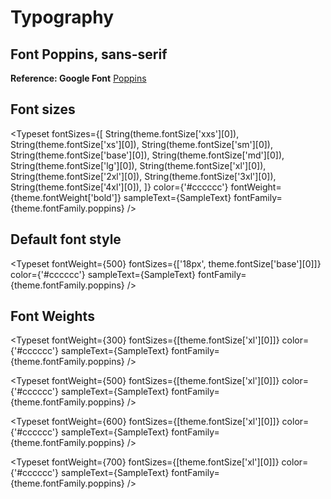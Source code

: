 <!-- Typography.stories.mdx -->


<Meta title="Guidelines/Typography" />

# Typography

## Font Poppins, sans-serif

**Reference: Google Font** [Poppins](https://fonts.google.com/specimen/Poppins 'Google Fonts: Poppins')

## Font sizes

<Typeset
  fontSizes={[
    String(theme.fontSize['xxs'][0]),
    String(theme.fontSize['xs'][0]),
    String(theme.fontSize['sm'][0]),
    String(theme.fontSize['base'][0]),
    String(theme.fontSize['md'][0]),
    String(theme.fontSize['lg'][0]),
    String(theme.fontSize['xl'][0]),
    String(theme.fontSize['2xl'][0]),
    String(theme.fontSize['3xl'][0]),
    String(theme.fontSize['4xl'][0]),
  ]}
  color={'#cccccc'}
  fontWeight={theme.fontWeight['bold']}
  sampleText={SampleText}
  fontFamily={theme.fontFamily.poppins}
/>

## Default font style

<Typeset
  fontWeight={500}
  fontSizes={['18px', theme.fontSize['base'][0]]}
  color={'#cccccc'}
  sampleText={SampleText}
  fontFamily={theme.fontFamily.poppins}
/>

## Font Weights

<Typeset
  fontWeight={300}
  fontSizes={[theme.fontSize['xl'][0]]}
  color={'#cccccc'}
  sampleText={SampleText}
  fontFamily={theme.fontFamily.poppins}
/>

<Typeset
  fontWeight={500}
  fontSizes={[theme.fontSize['xl'][0]]}
  color={'#cccccc'}
  sampleText={SampleText}
  fontFamily={theme.fontFamily.poppins}
/>

<Typeset
  fontWeight={600}
  fontSizes={[theme.fontSize['xl'][0]]}
  color={'#cccccc'}
  sampleText={SampleText}
  fontFamily={theme.fontFamily.poppins}
/>

<Typeset
  fontWeight={700}
  fontSizes={[theme.fontSize['xl'][0]]}
  color={'#cccccc'}
  sampleText={SampleText}
  fontFamily={theme.fontFamily.poppins}
/>
